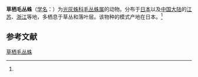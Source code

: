{{Speciesbox
| name = 草栖毛丛蛛
| status = 
| status_system = 
| image = 
| genus = Itasina
| species = practicola
| authority = (Boes et Str., 1906)<ref name='id14196'>{{cite web| url =http://www.bioinfo.cn/db05/BjdwSpecies.php?action=view&id=14196| title =草栖毛丛蛛| work =《中国动物物种编目数据库》| publisher =中国科学院微生物研究所| author =中国科学院动物研究所| accessdate =2009-04-28| deadurl =yes| archiveurl =https://web.archive.org/web/20160305084237/http://www.bioinfo.cn/db05/BjdwSpecies.php?action=view&id=14196| archivedate =2016-03-05}}</ref>
}}

'''草栖毛丛蛛'''（[[学名|学名]]：{{lang|la|''Itasina practicola''}}）为[[光灰蛛科|光灰蛛科]][[毛丛蛛属|毛丛蛛属]]的动物。分布于[[日本|日本]]以及[[中国大陆|中国大陆]]的[[江苏|江苏]]、[[浙江|浙江]]等地，多栖息于草丛和落叶层。该物种的模式产地在日本。<ref name='id14196'/>

== 参考文献 ==
{{reflist}}

{{Wikispecies|Itasina practicola}}
{{Taxonbar|from=Q510851}}

[[Category:毛丛蛛属|草栖毛丛蛛]]


{{蜘蛛小作品}}